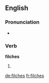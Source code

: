 ==English==

===Pronunciation===
* {{IPA|/ˈfɪltʃ.ɘz/}}

===Verb===
'''filches'''

# {{third-person singular of|filch}}
{{count page|[[Wiktionary:Page count]]}}

[[de:filches]]
[[fr:filches]]